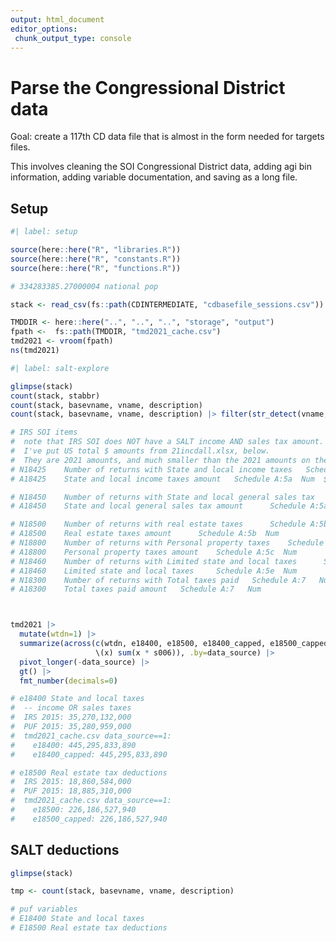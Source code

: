 ```yaml
---
output: html_document
editor_options: 
 chunk_output_type: console
---
```


# Parse the Congressional District data

Goal: create a 117th CD data file that is almost in the form needed for targets files. 

This involves cleaning the SOI Congressional District data, adding agi bin information, adding variable documentation, and saving as a long file.

## Setup

```r
#| label: setup

source(here::here("R", "libraries.R"))
source(here::here("R", "constants.R"))
source(here::here("R", "functions.R"))

# 334283385.27000004 national pop

```


```r

stack <- read_csv(fs::path(CDINTERMEDIATE, "cdbasefile_sessions.csv"))

TMDDIR <- here::here("..", "..", "..", "storage", "output")
fpath <-  fs::path(TMDDIR, "tmd2021_cache.csv")
tmd2021 <- vroom(fpath)
ns(tmd2021)

```


```r
#| label: salt-explore

glimpse(stack)
count(stack, stabbr)
count(stack, basevname, vname, description)
count(stack, basevname, vname, description) |> filter(str_detect(vname, "18500"))

# IRS SOI items
#  note that IRS SOI does NOT have a SALT income AND sales tax amount.
#  I've put US total $ amounts from 21incdall.xlsx, below.
#  They are 2021 amounts, and much smaller than the 2021 amounts on the PUF2015-->2021
# N18425	Number of returns with State and local income taxes	  Schedule A:5a	 Num
# A18425	State and local income taxes amount	  Schedule A:5a	 Num  $249,262,218,000

# N18450	Number of returns with State and local general sales tax	  Schedule A:5a	 Num
# A18450	State and local general sales tax amount	  Schedule A:5a	 Num

# N18500	Number of returns with real estate taxes	  Schedule A:5b	 Num
# A18500	Real estate taxes amount	  Schedule A:5b	 Num
# N18800	Number of returns with Personal property taxes	  Schedule A:5c	 Num
# A18800	Personal property taxes amount	  Schedule A:5c	 Num
# N18460	Number of returns with Limited state and local taxes	  Schedule A:5e	 Num
# A18460	Limited state and local taxes	  Schedule A:5e	 Num
# N18300	Number of returns with Total taxes paid	  Schedule A:7	 Num
# A18300	Total taxes paid amount	  Schedule A:7	 Num



tmd2021 |> 
  mutate(wtdn=1) |> 
  summarize(across(c(wtdn, e18400, e18500, e18400_capped, e18500_capped),
                   \(x) sum(x * s006)), .by=data_source) |> 
  pivot_longer(-data_source) |> 
  gt() |> 
  fmt_number(decimals=0)

# e18400 State and local taxes
#  -- income OR sales taxes
#  IRS 2015: 35,270,132,000
#  PUF 2015: 35,280,959,000
#  tmd2021_cache.csv data_source==1:
#    e18400: 445,295,833,890
#    e18400_capped: 445,295,833,890

# e18500 Real estate tax deductions
#  IRS 2015: 18,860,584,000
#  PUF 2015: 18,885,310,000
#  tmd2021_cache.csv data_source==1:
#    e18500: 226,186,527,940
#    e18500_capped: 226,186,527,940

```


## SALT deductions


```r

glimpse(stack)

tmp <- count(stack, basevname, vname, description)

# puf variables
# E18400 State and local taxes
# E18500 Real estate tax deductions



```




